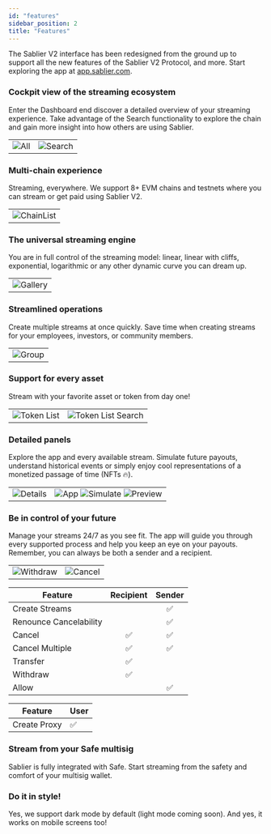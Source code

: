 ```yaml
---
id: "features"
sidebar_position: 2
title: "Features"
---
```


The Sablier V2 interface has been redesigned from the ground up to support all the new features of the Sablier V2
Protocol, and more. Start exploring the app at [app.sablier.com](https://app.sablier.com).

### Cockpit view of the streaming ecosystem

Enter the Dashboard end discover a detailed overview of your streaming experience. Take advantage of the Search
functionality to explore the chain and gain more insight into how others are using Sablier.

|                                        |                                              |
| -------------------------------------- | -------------------------------------------- |
| ![All](/screenshots/dashboard-all.png) | ![Search](/screenshots/dashboard-search.png) |

### Multi-chain experience

Streaming, everywhere. We support 8+ EVM chains and testnets where you can stream or get paid using Sablier V2.

|                                           |
| ----------------------------------------- |
| ![ChainList](/screenshots/chain-list.png) |

### The universal streaming engine

You are in full control of the streaming model: linear, linear with cliffs, exponential, logarithmic or any other
dynamic curve you can dream up.

|                                      |
| ------------------------------------ |
| ![Gallery](/screenshots/gallery.png) |

### Streamlined operations

Create multiple streams at once quickly. Save time when creating streams for your employees, investors, or community
members.

|                                         |
| --------------------------------------- |
| ![Group](/screenshots/create-group.png) |

### Support for every asset

Stream with your favorite asset or token from day one!

|                                                |                                                         |
| ---------------------------------------------- | ------------------------------------------------------- |
| ![Token List](/screenshots/tokenlist-home.png) | ![Token List Search](/screenshots/tokenlist-search.png) |

### Detailed panels

Explore the app and every available stream. Simulate future payouts, understand historical events or simply enjoy cool
representations of a monetized passage of time (NFTs 🔥).

|                                      |                                                                                                                       |
| ------------------------------------ | --------------------------------------------------------------------------------------------------------------------- |
| ![Details](/screenshots/details.png) | ![App](/screenshots/stream-profile.png) ![Simulate](/screenshots/simulation.png) ![Preview](/screenshots/preview.png) |

### Be in control of your future

Manage your streams 24/7 as you see fit. The app will guide you through every supported process and help you keep an eye
on your payouts. Remember, you can always be both a sender and a recipient.

|                                              |                                          |
| -------------------------------------------- | ---------------------------------------- |
| ![Withdraw](/screenshots/cover-withdraw.png) | ![Cancel](/screenshots/cover-cancel.png) |

| Feature                | Recipient | Sender |
| ---------------------- | :-------: | :----: |
| Create Streams         |           |   ✅   |
| Renounce Cancelability |           |   ✅   |
| Cancel                 |    ✅     |   ✅   |
| Cancel Multiple        |    ✅     |   ✅   |
| Transfer               |    ✅     |        |
| Withdraw               |    ✅     |        |
| Allow                  |           |   ✅   |

| Feature      | User |
| ------------ | ---- |
| Create Proxy | ✅   |

### Stream from your Safe multisig

Sablier is fully integrated with Safe. Start streaming from the safety and comfort of your multisig wallet.

### Do it in style!

Yes, we support dark mode by default (light mode coming soon). And yes, it works on mobile screens too!
